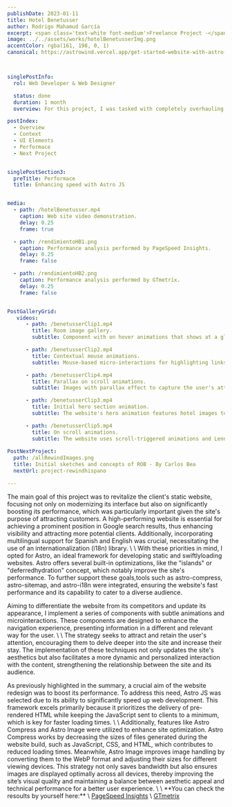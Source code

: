 ```yaml
---
publishDate: 2023-01-11
title: Hotel Benetusser  
author: Rodrigo Mahamud García
excerpt: <span class='text-white font-medium'>Freelance Project -</span> I led the visual effects and IT infrastructure for "Rewind Hispano," coordinating an international team and enhancing remote collaboration with advanced server setups and resource management.
image: ../../assets/works/hotelBenetusserImg.png
accentColor: rgba(161, 198, 0, 1)
canonical: https://astrowind.vercel.app/get-started-website-with-astro-tailwind-css



singlePostInfo:
  rol: Web Developer & Web Designer

  status: done
  duration: 1 month
  overview: For this project, I was tasked with completely overhauling the hotelbenetusser.net website. The previous design, over 20 years old, required a comprehensive update to rejuvenate the client's online presence.<br><br> The goal was to create a fully static website, serving merely as a virtual showcase to attract customers. One of the main challenges was to achieve outstanding performance and add bilingual support for two languages. To accomplish this project, I used AstroJS and TailwindCSS for design and development, complemented with GSAP to enrich the site with animations and micro-interactions.

postIndex:
  - Overview
  - Context
  - UI Elements
  - Performace
  - Next Project


singlePostSection3:
  preTitle: Performace
  title: Enhancing speed with Astro JS 


media: 
  - path: /hotelBenetusser.mp4
    caption: Web site video demonstration.
    delay: 0.25
    frame: true

  - path: /rendimientoHB1.png
    caption: Performance analysis performed by PageSpeed Insights.
    delay: 0.25
    frame: false

  - path: /rendimientoHB2.png
    caption: Performance analysis performed by GTmetrix.
    delay: 0.25
    frame: false


PostGalleryGrid:
   videos: 
      - path: /benetusserClip1.mp4
        title: Room image gallery.
        subtitle: Component with on hover animations that shows at a glance all the rooms offered by the hotel.

      - path: /benetusserClip2.mp4
        title: Contextual mouse animations.
        subtitle: Mouse-based micro-interactions for highlighting links, buttons, or videos.

      - path: /benetusserClip4.mp4
        title: Parallax on scroll animations.
        subtitle: Images with parallax effect to capture the user's attention.        

      - path: /benetusserClip3.mp4
        title: Initial hero section animation.
        subtitle: The website's hero animation features hotel images to immediately grab attention, aiming for an elegant and sophisticated first impression.

      - path: /benetusserClip5.mp4
        title: On scroll animations.
        subtitle: The website uses scroll-triggered animations and Lennis Scrollbar to ensure a smooth user experience, maintaining accessibility because Lennis Scrollbar uses the browser's native scroll, unlike other libraries. 
        
PostNextProject:
  path: /allRewindImages.png
  title: Initial sketches and concepts of ROB - By Carlos Bea
  nextUrl: project-rewindhispano        

---
```









<SinglePostInfo singlePostInfo={frontmatter.singlePostInfo}/>

<SinglePostSection title='The goals: New look & Speed' preTitle='Context' >
<p class="animate-on-scroll leading-7 text-base" data-type="simple"  data-delay="0.25" data-easing="Expo.easeOut">The main goal of this project was to revitalize the client's static website, focusing not only on modernizing its interface but also on significantly boosting its performance, which was particularly important given the site's purpose of attracting customers. A high-performing website is essential for achieving a prominent position in Google search results, thus enhancing visibility and attracting more potential clients. Additionally, incorporating multilingual support for Spanish and English was crucial, necessitating the use of an internationalization (i18n) library.
\
\
With these priorities in mind, I opted for Astro, an ideal framework for developing static and swiftlyloading websites. Astro offers several built-in optimizations, like the "islands" or "deferredhydration" concept, which notably improve the site's performance. To further support these goals,tools such as astro-compress, astro-sitemap, and astro-i18n were integrated, ensuring the website's fast performance and its capability to cater to a diverse audience.</p>

<div class='flex mt-16 mb-16'>
  <PostMedia media={frontmatter.media[0]} />
</div>

</SinglePostSection>



<SinglePostSection title='UI Enhancements for user engagement' preTitle='UI Elements'>

<p class="animate-on-scroll leading-7 text-base" data-type="simple" data-delay="0.25" data-easing="Expo.easeOut">Aiming to differentiate the website from its competitors and update its appearance, I implement a series of components with subtle animations and microinteractions. These components are designed to enhance the navigation experience, presenting information in a different and relevant way for the user.
\
\
The strategy seeks to attract and retain the user's attention, encouraging them to delve deeper into the site and increase their stay. The implementation of these techniques not only updates the site's aesthetics but also facilitates a more dynamic and personalized interaction with the content, strengthening the relationship between the site and its audience.</p>

<PostGalleryGrid mediaFiles={frontmatter.PostGalleryGrid}  />

</SinglePostSection>



<SinglePostSection title={frontmatter.singlePostSection3.title} preTitle={frontmatter.singlePostSection3.preTitle}>

<p class="animate-on-scroll leading-7 text-base" data-type="simple"  data-delay="0.25" data-easing="Expo.easeOut">As previously highlighted in the summary, a crucial aim of the website redesign was to boost its performance. To address this need, Astro JS was selected due to its ability to significantly speed up web development. This framework excels primarily because it prioritizes the delivery of pre-rendered HTML while keeping the JavaScript sent to clients to a minimum, which is key for faster loading times.
\
\
Additionally, features like Astro Compress and Astro Image were utilized to enhance site optimization. Astro Compress works by decreasing the sizes of files generated during the website build, such as JavaScript, CSS, and HTML, which contributes to reduced loading times. Meanwhile, Astro Image improves image handling by converting them to the WebP format and adjusting their sizes for different viewing devices. This strategy not only saves bandwidth but also ensures images are displayed optimally across all devices, thereby improving the site’s visual quality and maintaining a balance between aesthetic appeal and technical performance for a better user experience.
\
\
**You can check the resoults by yourself here:**
\
<a class="italic magnetic cursor-none" href='https://pagespeed.web.dev/analysis/https-www-hotelbenetusser-net/m4m74xgoim?form_factor=mobile' target="_blank" rel="noopener">PageSpeed Insights</a>
\
<a class="italic magnetic cursor-none" href='https://gtmetrix.com/reports/www.hotelbenetusser.net/4WcE88vd/' target="_blank" rel="noopener">GTmetrix</a></p>


<div class='flex flex-col md:flex-row gap-8 mt-16 mb-16'>
  <PostMedia media={frontmatter.media[1]} />
  <PostMedia media={frontmatter.media[2]} />
</div>

</SinglePostSection>
<PostNextProject data={frontmatter.PostNextProject} />